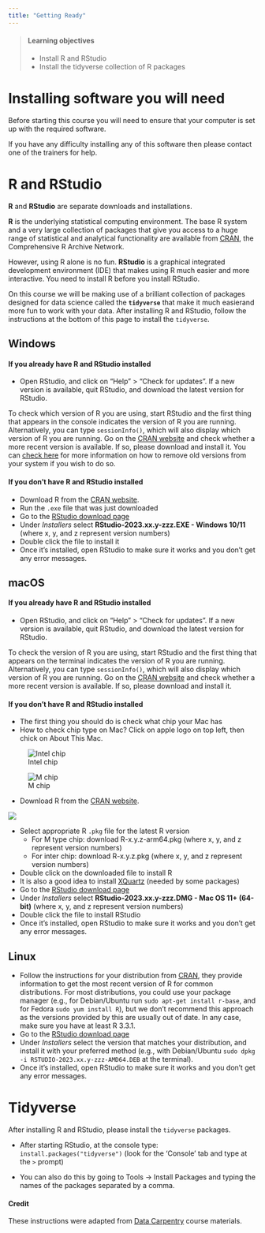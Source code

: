 ```yaml
---
title: "Getting Ready"
---
```


> #### Learning objectives
>
> * Install R and RStudio
> * Install the tidyverse collection of R packages

# Installing software you will need

Before starting this course you will need to ensure that your computer is set up with the required software.

If you have any difficulty installing any of this software then please contact one of the trainers for help.



# R and RStudio

**R** and **RStudio** are separate downloads and installations.

**R** is the underlying statistical computing environment. The base R system and a very large collection of packages that give you access to a huge range of statistical and analytical functionality are available from
[CRAN](https://cran.r-project.org), the Comprehensive R Archive Network.

However, using R alone is no fun. **RStudio** is a graphical integrated
development environment (IDE) that makes using R much easier and more
interactive. You need to install R before you install RStudio.

On this course we will be making use of a brilliant collection of packages designed for data science called the **`tidyverse`** that make it much easierand more fun to work with your data. After installing R and RStudio, follow the instructions at the bottom of this page to install the `tidyverse`.



## Windows

#### If you already have R and RStudio installed

* Open RStudio, and click on "Help" > "Check for updates". If a new version is
  available, quit RStudio, and download the latest version for RStudio.

To check which version of R you are using, start RStudio and the first thing
that appears in the console indicates the version of R you are running.
Alternatively, you can type `sessionInfo()`, which will also display which
version of R you are running. Go on the
[CRAN website](https://cran.r-project.org/bin/windows/base/) and check whether
a more recent version is available. If so, please download and install it. You
can [check here](https://cran.r-project.org/bin/windows/base/rw-FAQ.html#How-do-I-UNinstall-R_003f) for more information on how to remove old versions from your system if you wish to do so.

#### If you don't have R and RStudio installed

* Download R from the [CRAN website](https://cran.r-project.org/bin/windows/base/release.htm).
* Run the `.exe` file that was just downloaded
* Go to the [RStudio download page](https://posit.co/download/rstudio-desktop/#download)
* Under *Installers* select **RStudio-2023.xx.y-zzz.EXE - Windows 10/11** (where x, y, and z represent version numbers)
* Double click the file to install it
* Once it's installed, open RStudio to make sure it works and you don't get any error messages.



## macOS

#### If you already have R and RStudio installed

* Open RStudio, and click on "Help" > "Check for updates". If a new version is available, quit RStudio, and download the latest version for RStudio.

To check the version of R you are using, start RStudio and the first thing that
appears on the terminal indicates the version of R you are running.
Alternatively, you can type `sessionInfo()`, which will also display which
version of R you are running. Go on the
[CRAN website](https://cran.r-project.org/bin/macosx/) and check whether a more
recent version is available. If so, please download and install it.

#### If you don't have R and RStudio installed

* The first thing you should do is check what chip your Mac has
* How to check chip type on Mac? Click on apple logo on top left, then chick on About This Mac.
  
![Intel chip](./images/mac_intel.jpg)

![M chip](./images/Mac_Mchip.png)



* Download R from
  the [CRAN website](https://cran.r-project.org/bin/macosx/).
  
![](./images/R_mac_types.jpg)

* Select appropriate R `.pkg` file for the latest R version
  * For M type chip: download R-x.y.z-arm64.pkg (where x, y, and z represent version numbers)
  * For inter chip: download R-x.y.z.pkg (where x, y, and z represent version numbers) 
* Double click on the downloaded file to install R
* It is also a good idea to install [XQuartz](https://www.xquartz.org/) (needed
  by some packages)
* Go to the [RStudio download page](https://posit.co/download/rstudio-desktop/#download)
* Under *Installers* select **RStudio-2023.xx.y-zzz.DMG - Mac OS 11+ (64-bit)** (where x, y, and z represent version numbers)
* Double click the file to install RStudio
* Once it's installed, open RStudio to make sure it works and you don't get any error messages.



## Linux

* Follow the instructions for your distribution
  from [CRAN](https://cloud.r-project.org/bin/linux), they provide information
  to get the most recent version of R for common distributions. For most
  distributions, you could use your package manager (e.g., for Debian/Ubuntu run
  `sudo apt-get install r-base`, and for Fedora `sudo yum install R`), but we
  don't recommend this approach as the versions provided by this are
  usually out of date. In any case, make sure you have at least R 3.3.1.
* Go to the
  [RStudio download page](https://posit.co/download/rstudio-desktop/#download)
* Under *Installers* select the version that matches your distribution, and
  install it with your preferred method (e.g., with Debian/Ubuntu `sudo dpkg -i RSTUDIO-2023.xx.y-zzz-AMD64.DEB` at the terminal).
* Once it's installed, open RStudio to make sure it works and you don't get any error messages.


# Tidyverse

After installing R and RStudio, please install the `tidyverse` packages.

* After starting RStudio, at the console type:
  `install.packages("tidyverse")`
  (look for the 'Console' tab and type at the `>` prompt)

* You can also do this by going to Tools -> Install Packages and typing the names of the packages separated by a comma.



#### Credit

These instructions were adapted from [Data Carpentry](https://datacarpentry.org)
course materials.

